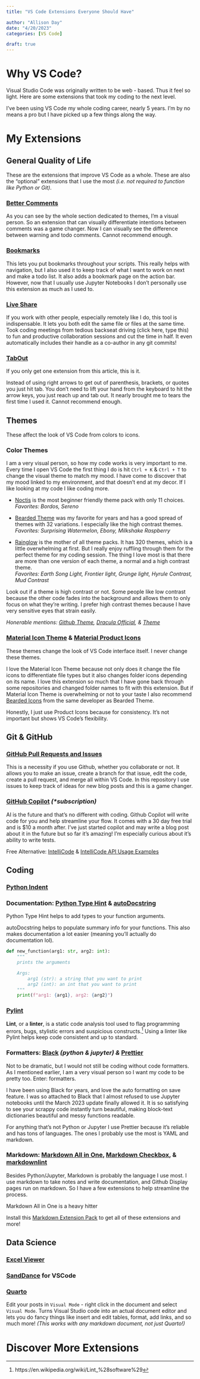 ```yaml
---
title: "VS Code Extensions Everyone Should Have"

author: "Allison Day"
date: "4/20/2023"
categories: [VS Code]

draft: true
---
```


# Why VS Code?

Visual Studio Code was originally written to be web - based. Thus it feel so light. Here are some extensions that took my coding to the next level.

I've been using VS Code my whole coding career, nearly 5 years. I'm by no means a pro but I have picked up a few things along the way.

# My Extensions

## General Quality of Life

These are the extensions that improve VS Code as a whole. These are also the "optional" extensions that I use the most *(i.e. not required to function like Python or Git)*.

### [Better Comments](https://marketplace.visualstudio.com/items?itemName=aaron-bond.better-comments)

As you can see by the whole section dedicated to themes, I'm a visual person. So an extension that can visually differentiate intentions between comments was a game changer. Now I can visually see the difference between warning and todo comments. Cannot recommend enough.

### [Bookmarks](https://marketplace.visualstudio.com/items?itemName=alefragnani.Bookmarks)

This lets you put bookmarks throughout your scripts. This really helps with navigation, but I also used it to keep track of what I want to work on next and make a todo list. It also adds a bookmark page on the action bar. However, now that I usually use Jupyter Notebooks I don't personally use this extension as much as I used to.

### [Live Share](https://marketplace.visualstudio.com/items?itemName=MS-vsliveshare.vsliveshare)

If you work with other people, especially remotely like I do, this tool is indispensable. It lets you both edit the same file or files at the same time. Took coding meetings from tedious backseat driving (click here, type this) to fun and productive collaboration sessions and cut the time in half. It even automatically includes their handle as a co-author in any git commits!

### [TabOut](https://marketplace.visualstudio.com/items?itemName=albert.TabOut)

If you only get one extension from this article, this is it.

Instead of using right arrows to get out of parenthesis, brackets, or quotes you just hit tab. You don't need to lift your hand from the keyboard to hit the arrow keys, you just reach up and tab out. It nearly brought me to tears the first time I used it. Cannot recommend enough.

## Themes

These affect the look of VS Code from colors to icons.

### Color Themes

I am a very visual person, so how my code works is very important to me. Every time I open VS Code the first thing I do is hit `Ctrl + K` & `Ctrl + T` to change the visual theme to match my mood. I have come to discover that my mood linked to my environment, and that doesn't end at my decor. If I like looking at my code I like coding more.

-   [Noctis](https://marketplace.visualstudio.com/items?itemName=liviuschera.noctis) is the most beginner friendly theme pack with only 11 choices.\
    *Favorites: Bordos, Sereno*

-   [Bearded Theme](https://marketplace.visualstudio.com/items?itemName=BeardedBear.beardedtheme) was my favorite for years and has a good spread of themes with 32 variations. I especially like the high contrast themes.\
    *Favorites: Surprising Watermelon, Ebony, Milkshake Raspberry*

-   [Rainglow](https://marketplace.visualstudio.com/items?itemName=daylerees.rainglow) is the mother of all theme packs. It has 320 themes, which is a little overwhelming at first. But I really enjoy ruffling through them for the perfect theme for my coding session. The thing I love most is that there are more than one version of each theme, a normal and a high contrast theme.\
    *Favorites: Earth Song Light, Frontier light, Grunge light, Hyrule Contrast, Mud Contrast*

::: {.callout-tip appearance="simple"}
Look out if a theme is high contrast or not. Some people like low contrast because the other code fades into the background and allows them to only focus on what they're writing. I prefer high contrast themes because I have very sensitive eyes that strain easily.
:::

*Honerable mentions: [Github Theme](https://marketplace.visualstudio.com/items?itemName=GitHub.github-vscode-theme), [Dracula Official](https://marketplace.visualstudio.com/items?itemName=dracula-theme.theme-dracula), & [Theme](https://marketplace.visualstudio.com/items?itemName=tal7aouy.theme)*

### [Material Icon Theme](https://marketplace.visualstudio.com/items?itemName=PKief.material-icon-theme) & [Material Product Icons](https://marketplace.visualstudio.com/items?itemName=PKief.material-product-icons)

These themes change the look of VS Code interface itself. I never change these themes.

I love the Material Icon Theme because not only does it change the file icons to differentiate file types but it also changes folder icons depending on its name. I love this extension so much that I have gone back through some repositories and changed folder names to fit with this extension. But if Material Icon Theme is overwhelming or not to your taste I also recommend [Bearded Icons](https://marketplace.visualstudio.com/items?itemName=BeardedBear.beardedicons) from the same developer as Bearded Theme.

Honestly, I just use Product Icons because for consistency. It's not important but shows VS Code's flexibility.

## Git & GitHub

### [GitHub Pull Requests and Issues](https://marketplace.visualstudio.com/items?itemName=GitHub.vscode-pull-request-github)

This is a necessity if you use Github, whether you collaborate or not. It allows you to make an issue, create a branch for that issue, edit the code, create a pull request, and merge all within VS Code. In this repository I use issues to keep track of ideas for new blog posts and this is a game changer.

### [GitHub Copilot](https://marketplace.visualstudio.com/items?itemName=GitHub.copilot) *(\*subscription)*

AI is the future and that's no different with coding. Github Copilot will write code for you and help streamline your flow. It comes with a 30 day free trial and is \$10 a month after. I've just started copilot and may write a blog post about it in the future but so far it's amazing! I'm especially curious about it's ability to write tests.

::: {.callout-note appearance="simple"}
Free Alternative: [IntelliCode](https://marketplace.visualstudio.com/items?itemName=VisualStudioExptTeam.vscodeintellicode) & [IntelliCode API Usage Examples](https://marketplace.visualstudio.com/items?itemName=VisualStudioExptTeam.intellicode-api-usage-examples)
:::

## Coding

### [Python Indent](https://marketplace.visualstudio.com/items?itemName=KevinRose.vsc-python-indent)

### Documentation: [Python Type Hint](https://marketplace.visualstudio.com/items?itemName=njqdev.vscode-python-typehint) & [autoDocstring](https://marketplace.visualstudio.com/items?itemName=njpwerner.autodocstring)

Python Type Hint helps to add types to your function arguments.

autoDocstring helps to populate summary info for your functions. This also makes documentation a lot easier (meaning you'll actually do documentation lol).

``` python
def new_function(arg1: str, arg2: int):
    """
    prints the arguments

    Args:
        arg1 (str): a string that you want to print
        arg2 (int): an int that you want to print
    """
    print(f"arg1: {arg1}, arg2: {arg2}")
```

### [Pylint](https://marketplace.visualstudio.com/items?itemName=ms-python.pylint)

**Lint**, or a **linter**, is a static code analysis tool used to flag programming errors, bugs, stylistic errors and suspicious constructs.[^1] Using a linter like Pylint helps keep code consistent and up to standard.

[^1]: https://en.wikipedia.org/wiki/Lint\_%28software%29

### Formatters: [Black](https://marketplace.visualstudio.com/items?itemName=ms-python.black-formatter) *(python & jupyter) &* [Prettier](https://marketplace.visualstudio.com/items?itemName=esbenp.prettier-vscode)

Not to be dramatic, but I would not still be coding without code formatters. As I mentioned earlier, I am a very visual person so I want my code to be pretty too. Enter: formatters.

I have been using Black for years, and love the auto formatting on save feature. I was so attached to Black that I almost refused to use Jupyter notebooks until the March 2023 update finally allowed it. It is so satisfying to see your scrappy code instantly turn beautiful, making block-text dictionaries beautiful and messy functions readable.

For anything that's not Python or Jupyter I use Prettier because it's reliable and has tons of languages. The ones I probably use the most is YAML and markdown.

### Markdown: [Markdown All in One](https://marketplace.visualstudio.com/items?itemName=yzhang.markdown-all-in-one), [Markdown Checkbox](https://marketplace.visualstudio.com/items?itemName=bierner.markdown-checkbox), & [markdownlint](https://marketplace.visualstudio.com/items?itemName=DavidAnson.vscode-markdownlint)

Besides Python/Jupyter, Markdown is probably the language I use most. I use markdown to take notes and write documentation, and Github Display pages run on markdown. So I have a few extensions to help streamline the process.

Markdown All in One is a heavy hitter

::: {.callout-tip appearance="simple"}
Install this [Markdown Extension Pack](https://marketplace.visualstudio.com/items?itemName=bat67.markdown-extension-pack) to get all of these extensions and more!
:::

## Data Science

### [Excel Viewer](https://marketplace.visualstudio.com/items?itemName=GrapeCity.gc-excelviewer)

### [SandDance](https://marketplace.visualstudio.com/items?itemName=msrvida.vscode-sanddance) for VSCode

### [Quarto](https://marketplace.visualstudio.com/items?itemName=quarto.quarto)

::: {.callout-tip appearance="simple"}
Edit your posts in `Visual Mode` - right click in the document and select `Visual Mode`. Turns Visual Studio code into an actual document editor and lets you do fancy things like insert and edit tables, format, add links, and so much more! *(This works with any markdown document, not just Quarto!)*
:::

# Discover More Extensions